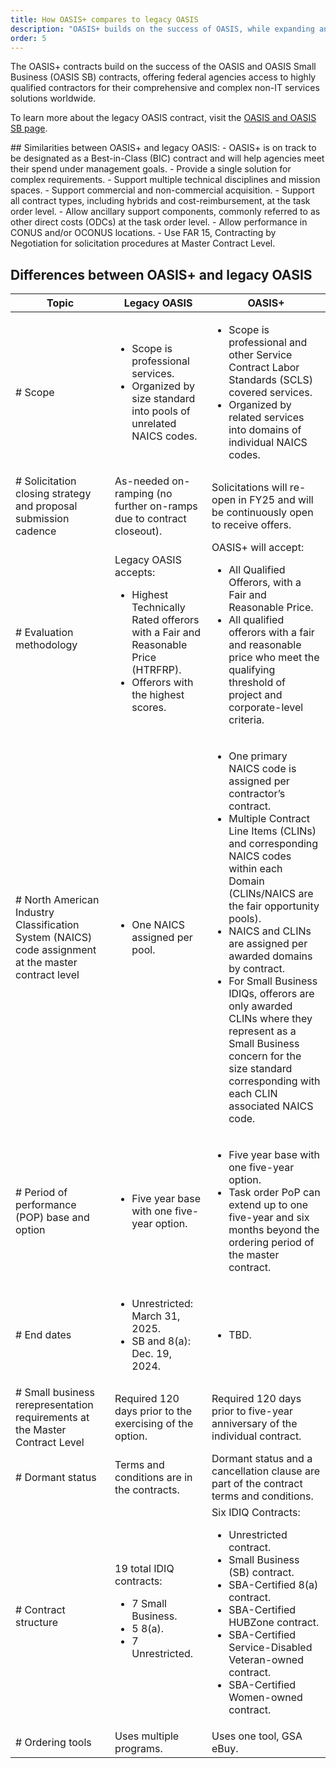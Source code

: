 ```yaml
---
title: How OASIS+ compares to legacy OASIS 
description: "OASIS+ builds on the success of OASIS, while expanding and streamlining its features. Learn more about how OASIS+ compares to its predecessor."
order: 5
---
```


The OASIS+ contracts build on the success of the OASIS and OASIS Small Business (OASIS SB) contracts, offering federal agencies access to highly qualified contractors for their comprehensive and complex non-IT services solutions worldwide.

To learn more about the legacy OASIS contract, visit the [OASIS and OASIS SB page](https://www.gsa.gov/buy-through-us/products-and-services/professional-services/buy-services/oasis-and-oasis-small-business?topnav=buy-through-us).

<GradientBox>
##  Similarities between OASIS+ and legacy OASIS: 
- OASIS+ is on track to be designated as a Best-in-Class (BIC) contract and will help agencies meet their spend under management goals.
- Provide a single solution for complex requirements.
- Support multiple technical disciplines and mission spaces.
- Support commercial and non-commercial acquisition.
- Support all contract types, including hybrids and cost-reimbursement, at the task order level.
- Allow ancillary support components, commonly referred to as other direct costs (ODCs) at the task order level.
- Allow performance in CONUS and/or OCONUS locations.
- Use FAR 15, Contracting by Negotiation for solicitation procedures at Master Contract Level.
</GradientBox>


## Differences between OASIS+ and legacy OASIS
| Topic | Legacy OASIS | OASIS+ 
| --------------------------| --------------------------| --------------------------|
| # Scope | <ul> <li> Scope is professional services. </li> <li> Organized by size standard into pools of unrelated NAICS codes.</li> </ul> | <ul> <li> Scope is professional and other Service Contract Labor Standards (SCLS) covered services. </li> <li> Organized by related services into domains of individual NAICS codes. </li> </ul> |
| # Solicitation closing strategy and proposal submission cadence | As-needed on-ramping (no further on-ramps due to contract closeout). | Solicitations will re-open in FY25 and will be continuously open to receive offers. |
| # Evaluation methodology | Legacy OASIS accepts: <ul> <li> Highest Technically Rated offerors with a Fair and Reasonable Price (HTRFRP).</li> <li> Offerors with the highest scores.</li> </ul> | OASIS+ will accept: <ul> <li> All Qualified Offerors, with a Fair and Reasonable Price. </li> <li> All qualified offerors with a fair and reasonable price who meet the qualifying threshold of project and corporate-level criteria. </li> </ul> |
| # North American Industry Classification System (NAICS) code assignment at the master contract level | <ul> <li> One NAICS assigned per pool. </li> </ul> | <ul> <li> One primary NAICS code is assigned per contractor’s contract. </li> <li> Multiple Contract Line Items (CLINs) and corresponding NAICS codes within each Domain (CLINs/NAICS are the fair opportunity pools). </li> <li> NAICS and CLINs are assigned per awarded domains by contract. </li> <li> For Small Business IDIQs, offerors are only awarded CLINs where they represent as a Small Business concern for the size standard corresponding with each CLIN associated NAICS code. </li> </ul> |
| # Period of performance (POP) base and option | <ul> <li> Five year base with one five-year option. </li> </ul> | <ul> <li> Five year base with one five-year option. </li> <li> Task order PoP can extend up to one five-year and six months beyond the ordering period of the master contract. </li> </ul> |
| # End dates | <ul> <li> Unrestricted: March 31, 2025. </li> <li> SB and 8(a): Dec. 19, 2024. </li> </ul> | <ul> <li> TBD. </li> </ul> |
| # Small business rerepresentation requirements at the Master Contract Level | Required 120 days prior to the exercising of the option. | Required 120 days prior to five-year anniversary of the individual contract. |
| # Dormant status | Terms and conditions are in the contracts. |  Dormant status and a cancellation clause are part of the contract terms and conditions. |
| # Contract structure | 19 total IDIQ contracts: <ul> <li> 7 Small Business. </li> <li> 5 8(a). </li> <li> 7 Unrestricted. </li> </ul> | Six IDIQ Contracts: <ul> <li> Unrestricted contract. </li> <li> Small Business (SB) contract. </li> <li> SBA-Certified 8(a) contract. </li> <li> SBA-Certified HUBZone contract. </li><li> SBA-Certified Service-Disabled Veteran-owned contract. </li><li> SBA-Certified Women-owned contract. </li> </ul> |
| # Ordering tools | Uses multiple programs. | Uses one tool, GSA eBuy. |








